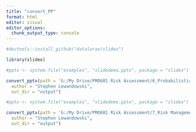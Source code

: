 ```yaml
---
title: "convert_PP"
format: html
editor: visual
editor_options: 
  chunk_output_type: console
---
```


```r

#devtools::install_github("datalorax/slidex")

library(slidex)

```

```r
#pptx <- system.file("examples", "slidedemo.pptx", package = "slidex")

convert_pptx(path = 'G:/My Drive/PMO601 Risk Assessment/6_Probabilistic_RiskW2022.pptx',
  author = "Stephen Lewandowski",
  out_dir = "output")
```


```r
#pptx <- system.file("examples", "slidedemo.pptx", package = "slidex")

convert_pptx(path = 'G:/My Drive/PMO601 Risk Assessment/7_Risk Management_2023.pptx',
  author = "Stephen Lewandowski",
  out_dir = "output")
```
